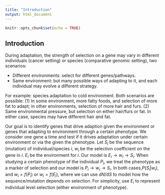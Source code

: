 ```yaml
---
title: "Introduction"
output: html_document
---
```


```r
knitr::opts_chunk$set(echo = TRUE)
```

## Introduction

During adaptation, the strength of selection on a gene may vary in different individuals (cancer setting) or species (comparative genomic setting), two scenarios:

  * Different environments: select for different genes/pathways. 
  * Same environment: but many possible ways of adapting to it, and each individual may evolve a different strategy. 
	
For example: species adaptation to cold environment. Both scenarios are possible: (1) In some environment, more fatty foods, and selection of more fat to adapt; in other environments, selection of more hair and furs. (2) Same environmental pressure, but selection on either hair/furs or fat. In either case, species may have different hair and fat. 
	
Our goal is to identify genes that drive adaption given the environment or genes that adapting to environment through a certain phenotype. We consider one gene a time and test if it drives adaptation under certain environment or via the given the phenotype. Let $S_i$ be the sequence (mutation) of individual/species $i$, $w_i$ be the selection coefficient on the gene in $i$. $E_i$ be the environment for $i$. Our model is $E_i \rightarrow w_i \rightarrow S_i$. When studying a certain phenotype of the individual $P_i$, we treat the phenotype as a marker of selection and our model is $P_i \rightarrow w_i \rightarrow S_i$. In both cases,$P(S_i| w_i)$, and $w_i = f(P_i)$ or $w_i = f(E_i)$, where we can use $dN/dS$  to model how the sequence/mutation depends on selection. For simplicity, use $E_i$ to represent individual level selection (either environment of phenotype). 





